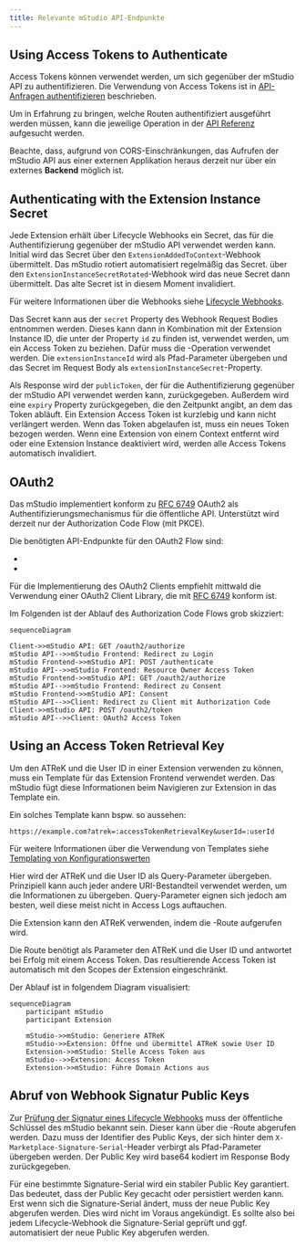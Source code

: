 ```yaml
---
title: Relevante mStudio API-Endpunkte
---
```



## Using Access Tokens to Authenticate

Access Tokens können verwendet werden, um sich gegenüber der mStudio API zu authentifizieren.
Die Verwendung von Access Tokens ist in [API-Anfragen authentifizieren](../../../api/intro#authenticating-requests) beschrieben.

Um in Erfahrung zu bringen, welche Routen authentifiziert ausgeführt werden müssen,
kann die jeweilige Operation in der [API Referenz](../../../reference/) aufgesucht werden.

Beachte, dass, aufgrund von CORS-Einschränkungen, das Aufrufen der mStudio API aus einer externen Applikation heraus
derzeit nur über ein externes **Backend** möglich ist.

## Authenticating with the Extension Instance Secret

Jede Extension erhält über Lifecycle Webhooks ein Secret, das für die Authentifizierung gegenüber der mStudio API verwendet werden kann.
Initial wird das Secret über den `ExtensionAddedToContext`-Webhook übermittelt.
Das mStudio rotiert automatisiert regelmäßig das Secret.
über den `ExtensionInstanceSecretRotated`-Webhook wird das neue Secret dann übermittelt.
Das alte Secret ist in diesem Moment invalidiert.

Für weitere Informationen über die Webhooks siehe [Lifecycle Webhooks](../webhooks).

Das Secret kann aus der `secret` Property des Webhook Request Bodies entnommen werden.
Dieses kann dann in Kombination mit der Extension Instance ID, die unter der Property `id` zu finden ist, verwendet werden, um ein Access Token zu beziehen.
Dafür muss die <OperationLink operation="extension-authenticate-instance" />-Operation verwendet werden.
Die `extensionInstanceId` wird als Pfad-Parameter übergeben und das Secret im Request Body als `extensionInstanceSecret`-Property.

Als Response wird der `publicToken`, der für die Authentifizierung gegenüber der mStudio API verwendet werden kann, zurückgegeben.
Außerdem wird eine `expiry` Property zurückgegeben, die den Zeitpunkt angibt, an dem das Token abläuft.
Ein Extension Access Token ist kurzlebig und kann nicht verlängert werden.
Wenn das Token abgelaufen ist, muss ein neues Token bezogen werden.
Wenn eine Extension von einem Context entfernt wird oder eine Extension Instance deaktiviert wird,
werden alle Access Tokens automatisch invalidiert.

## OAuth2

Das mStudio implementiert konform zu [RFC 6749](https://tools.ietf.org/html/rfc6749) OAuth2 als Authentifizierungsmechanismus für die öffentliche API.
Unterstützt wird derzeit nur der Authorization Code Flow (mit PKCE).

Die benötigten API-Endpunkte für den OAuth2 Flow sind:

- <OperationLink operation="user-oauth-get-authorization" />
- <OperationLink operation="user-oauth-retrieve-access-token" />

Für die Implementierung des OAuth2 Clients empfiehlt mittwald die Verwendung einer OAuth2 Client Library,
die mit [RFC 6749](https://tools.ietf.org/html/rfc6749) konform ist.

Im Folgenden ist der Ablauf des Authorization Code Flows grob skizziert:

```mermaid
sequenceDiagram

Client->>mStudio API: GET /oauth2/authorize
mStudio API-->>mStudio Frontend: Redirect zu Login
mStudio Frontend->>mStudio API: POST /authenticate
mStudio API-->>mStudio Frontend: Resource Owner Access Token
mStudio Frontend->>mStudio API: GET /oauth2/authorize
mStudio API-->>mStudio Frontend: Redirect zu Consent
mStudio Frontend->>mStudio API: Consent
mStudio API-->>Client: Redirect zu Client mit Authorization Code
Client->>mStudio API: POST /oauth2/token
mStudio API-->>Client: OAuth2 Access Token

```

## Using an Access Token Retrieval Key

Um den ATReK und die User ID in einer Extension verwenden zu können, muss ein Template für das Extension Frontend verwendet werden.
Das mStudio fügt diese Informationen beim Navigieren zur Extension in das Template ein.

Ein solches Template kann bspw. so aussehen:

```
https://example.com?atrek=:accessTokenRetrievalKey&userId=:userId
```

Für weitere Informationen über die Verwendung von Templates siehe [Templating von Konfigurationswerten](../../overview/concepts/templating)

Hier wird der ATReK und die User ID als Query-Parameter übergeben.
Prinzipiell kann auch jeder andere URI-Bestandteil verwendet werden, um die Informationen zu übergeben.
Query-Parameter eignen sich jedoch am besten, weil diese meist nicht in Access Logs auftauchen.

Die Extension kann den ATReK verwenden, indem die <OperationLink operation="user-authenticate-with-access-token-retrieval-key" />-Route aufgerufen wird.

Die Route benötigt als Parameter den ATReK und die User ID und antwortet bei Erfolg mit einem Access Token.
Das resultierende Access Token ist automatisch mit den Scopes der Extension eingeschränkt.

Der Ablauf ist in folgendem Diagram visualisiert:

```mermaid
sequenceDiagram
    participant mStudio
    participant Extension

    mStudio->>mStudio: Generiere ATReK
    mStudio->>Extension: Öffne und übermittel ATReK sowie User ID
    Extension->>mStudio: Stelle Access Token aus
    mStudio-->>Extension: Access Token
    Extension->>mStudio: Führe Domain Actions aus

```

## Abruf von Webhook Signatur Public Keys

Zur [Prüfung der Signatur eines Lifecycle Webhooks](../webhooks#validierung-von-lifecycle-webhooks) muss der öffentliche Schlüssel des mStudio bekannt sein.
Dieser kann über die <OperationLink operation="extension-get-public-key" />-Route abgerufen werden.
Dazu muss der Identifier des Public Keys, der sich hinter dem `X-Marketplace-Signature-Serial`-Header verbirgt als Pfad-Parameter übergeben werden.
Der Public Key wird base64 kodiert im Response Body zurückgegeben.

Für eine bestimmte Signature-Serial wird ein stabiler Public Key garantiert.
Das bedeutet, dass der Public Key gecacht oder persistiert werden kann.
Erst wenn sich die Signature-Serial ändert, muss der neue Public Key abgerufen werden.
Dies wird nicht im Voraus angekündigt.
Es sollte also bei jedem Lifecycle-Webhook die Signature-Serial geprüft und ggf. automatisiert der neue Public Key abgerufen werden.
